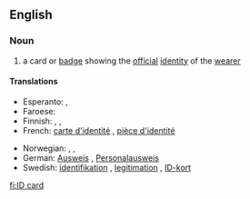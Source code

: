 ==English==

===Noun===
{{en-noun|sg=[[ID]] [[card]]}}

# a card or [[badge]] showing the [[official]] [[identity]] of the [[wearer]]

====Translations====
{{trans-top|a card or badge showing the official identity of the wearer}}
* Esperanto: {{t|eo|identigilo|xs=Esperanto}}, {{t|eo|identiga karto|xs=Esperanto}}
* Faroese: {{t-|fo|samleikaprógv|n|xs=Faroese}}
* Finnish: {{t-|fi|henkilökortti}}, {{t+|fi|henkilöllisyystodistus}}, {{t-|fi|henkilötodistus}}
* French: [[carte d'identité]] {{f}}, [[pièce d'identité]] {{f}}
{{trans-mid}}
* Norwegian: {{t-|no|ID-kort|n}}, {{t-|no|identifikasjonsbevis|n}}, {{t-|no|legitimasjon|m}}
* German: [[Ausweis]] {{m}}, [[Personalausweis]] {{m}}
* Swedish: [[identifikation]] {{c}}, [[legitimation#Swedish|legitimation]] {{c}}, [[ID-kort]] {{n}}
{{trans-bottom}}

[[fi:ID card]]